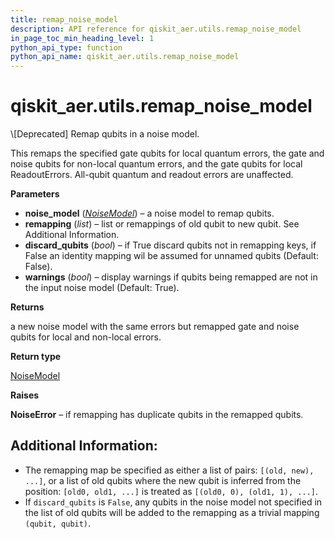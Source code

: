 ```yaml
---
title: remap_noise_model
description: API reference for qiskit_aer.utils.remap_noise_model
in_page_toc_min_heading_level: 1
python_api_type: function
python_api_name: qiskit_aer.utils.remap_noise_model
---
```


# qiskit\_aer.utils.remap\_noise\_model

<Function id="qiskit_aer.utils.remap_noise_model" github="https://github.com/qiskit/qiskit-aer/tree/stable/0.11/qiskit_aer/utils/noise_remapper.py" signature="remap_noise_model(noise_model, remapping, discard_qubits=False, warnings=True)">
  \[Deprecated] Remap qubits in a noise model.

  This remaps the specified gate qubits for local quantum errors, the gate and noise qubits for non-local quantum errors, and the gate qubits for local ReadoutErrors. All-qubit quantum and readout errors are unaffected.

  **Parameters**

  *   **noise\_model** ([*NoiseModel*](qiskit_aer.noise.NoiseModel "qiskit_aer.noise.NoiseModel")) – a noise model to remap qubits.
  *   **remapping** (*list*) – list or remappings of old qubit to new qubit. See Additional Information.
  *   **discard\_qubits** (*bool*) – if True discard qubits not in remapping keys, if False an identity mapping wil be assumed for unnamed qubits (Default: False).
  *   **warnings** (*bool*) – display warnings if qubits being remapped are not in the input noise model (Default: True).

  **Returns**

  a new noise model with the same errors but remapped gate and noise qubits for local and non-local errors.

  **Return type**

  [NoiseModel](qiskit_aer.noise.NoiseModel "qiskit_aer.noise.NoiseModel")

  **Raises**

  **NoiseError** – if remapping has duplicate qubits in the remapped qubits.

  ## Additional Information:

  *   The remapping map be specified as either a list of pairs: `[(old, new), ...]`, or a list of old qubits where the new qubit is inferred from the position: `[old0, old1, ...]` is treated as `[(old0, 0), (old1, 1), ...]`.
  *   If `discard_qubits` is `False`, any qubits in the noise model not specified in the list of old qubits will be added to the remapping as a trivial mapping `(qubit, qubit)`.
</Function>

